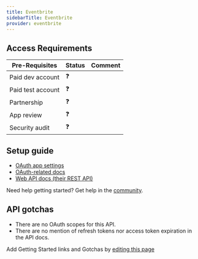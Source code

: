 ```yaml
---
title: Eventbrite
sidebarTitle: Eventbrite
provider: eventbrite
---
```



<Overview />
<PreBuiltTooling provider={providers[pageMetadata.provider]} />
<PreBuiltUseCases />

## Access Requirements
| Pre-Requisites | Status | Comment|
| - | - | - |
| Paid dev account | ❓ |  |
| Paid test account | ❓ |  |
| Partnership | ❓ | |
| App review | ❓ |  |
| Security audit | ❓ | |



## Setup guide

-   [OAuth app settings](https://www.eventbrite.com/account-settings/apps)
-   [OAuth-related docs](https://www.eventbrite.com/platform/api#/introduction/authentication)
-   [Web API docs (their REST API)](https://www.eventbrite.com/platform/api)

<Tip>Need help getting started? Get help in the [community](https://nango.dev/slack).</Tip>

## API gotchas

- There are no OAuth scopes for this API.
- There are no mention of refresh tokens nor access token expiration in the API docs.

<Note>Add Getting Started links and Gotchas by [editing this page](https://github.com/nangohq/nango/tree/master/docs-v2/integrations/all/eventbrite.mdx)</Note>
